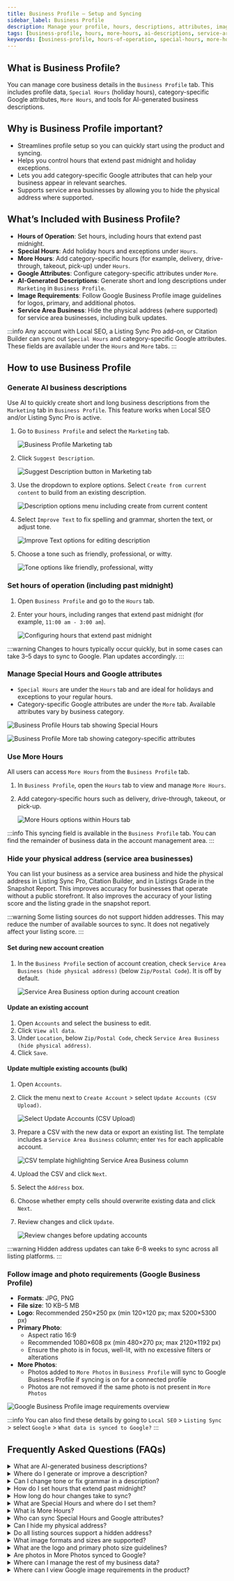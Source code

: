 ```yaml
---
title: Business Profile – Setup and Syncing
sidebar_label: Business Profile
description: Manage your profile, hours, descriptions, attributes, images, and service area settings in Business Profile.
tags: [business-profile, hours, more-hours, ai-descriptions, service-area-business, google-attributes, images]
keywords: [business-profile, hours-of-operation, special-hours, more-hours, ai-generated-descriptions, image-requirements, service-area-business, google-attributes, syncing]
---
```


## What is Business Profile?

You can manage core business details in the `Business Profile` tab. This includes profile data, `Special Hours` (holiday hours), category-specific Google attributes, `More Hours`, and tools for AI-generated business descriptions.

## Why is Business Profile important?

- Streamlines profile setup so you can quickly start using the product and syncing.
- Helps you control hours that extend past midnight and holiday exceptions.
- Lets you add category-specific Google attributes that can help your business appear in relevant searches.
- Supports service area businesses by allowing you to hide the physical address where supported.

## What’s Included with Business Profile?

- **Hours of Operation**: Set hours, including hours that extend past midnight.
- **Special Hours**: Add holiday hours and exceptions under `Hours`.
- **More Hours**: Add category-specific hours (for example, delivery, drive-through, takeout, pick-up) under `Hours`.
- **Google Attributes**: Configure category-specific attributes under `More`.
- **AI-Generated Descriptions**: Generate short and long descriptions under `Marketing` in `Business Profile`.
- **Image Requirements**: Follow Google Business Profile image guidelines for logos, primary, and additional photos.
- **Service Area Business**: Hide the physical address (where supported) for service area businesses, including bulk updates.

:::info
Any account with Local SEO, a Listing Sync Pro add-on, or Citation Builder can sync out `Special Hours` and category-specific Google attributes. These fields are available under the `Hours` and `More` tabs.
:::

## How to use Business Profile

### Generate AI business descriptions
Use AI to quickly create short and long business descriptions from the `Marketing` tab in `Business Profile`. This feature works when Local SEO and/or Listing Sync Pro is active.
1. Go to `Business Profile` and select the `Marketing` tab.
   
   ![Business Profile Marketing tab](./img/ai-business-desc-marketing-tab.jpg)

2. Click `Suggest Description`.
   
   ![Suggest Description button in Marketing tab](./img/ai-business-desc-suggest-button.jpg)

3. Use the dropdown to explore options. Select `Create from current content` to build from an existing description.
   
   ![Description options menu including create from current content](./img/ai-business-desc-options.jpg)

4. Select `Improve Text` to fix spelling and grammar, shorten the text, or adjust tone.
   
   ![Improve Text options for editing description](./img/ai-business-desc-improve-text.jpg)

5. Choose a tone such as friendly, professional, or witty.
   
   ![Tone options like friendly, professional, witty](./img/ai-business-desc-tone-options.jpg)

### Set hours of operation (including past midnight)
1. Open `Business Profile` and go to the `Hours` tab.
2. Enter your hours, including ranges that extend past midnight (for example, `11:00 am - 3:00 am`).
   
   ![Configuring hours that extend past midnight](./img/business-hours-operation.jpg)

:::warning
Changes to hours typically occur quickly, but in some cases can take 3–5 days to sync to Google. Plan updates accordingly.
:::

### Manage Special Hours and Google attributes
- `Special Hours` are under the `Hours` tab and are ideal for holidays and exceptions to your regular hours.
- Category-specific Google attributes are under the `More` tab. Available attributes vary by business category.

![Business Profile Hours tab showing Special Hours](./img/syncing-fields-image1.jpg)

![Business Profile More tab showing category-specific attributes](./img/syncing-fields-image2.jpg)

### Use More Hours
All users can access `More Hours` from the `Business Profile` tab.
1. In `Business Profile`, open the `Hours` tab to view and manage `More Hours`.
2. Add category-specific hours such as delivery, drive-through, takeout, or pick-up.
   
   ![More Hours options within Hours tab](./img/more-hours-screenshot.jpg)

:::info
This syncing field is available in the `Business Profile` tab. You can find the remainder of business data in the account management area.
:::

### Hide your physical address (service area businesses)
You can list your business as a service area business and hide the physical address in Listing Sync Pro, Citation Builder, and in Listings Grade in the Snapshot Report. This improves accuracy for businesses that operate without a public storefront. It also improves the accuracy of your listing score and the listing grade in the snapshot report.

:::warning
Some listing sources do not support hidden addresses. This may reduce the number of available sources to sync. It does not negatively affect your listing score.
:::

#### Set during new account creation
1. In the `Business Profile` section of account creation, check `Service Area Business (hide physical address)` (below `Zip/Postal Code`). It is off by default.
   
   ![Service Area Business option during account creation](./img/hide-address-service-area-1.jpg)

#### Update an existing account
1. Open `Accounts` and select the business to edit.
2. Click `View all data`.
3. Under `Location`, below `Zip/Postal Code`, check `Service Area Business (hide physical address)`.
4. Click `Save`.

#### Update multiple existing accounts (bulk)
1. Open `Accounts`.
2. Click the menu next to `Create Account` > select `Update Accounts (CSV Upload)`.
   
   ![Select Update Accounts (CSV Upload)](./img/hide-address-update-accounts.jpg)

3. Prepare a CSV with the new data or export an existing list. The template includes a `Service Area Business` column; enter `Yes` for each applicable account.
   
   ![CSV template highlighting Service Area Business column](./img/hide-address-csv-template.jpg)

4. Upload the CSV and click `Next`.
5. Select the `Address` box.
6. Choose whether empty cells should overwrite existing data and click `Next`.
7. Review changes and click `Update`.
   
   ![Review changes before updating accounts](./img/hide-address-review-changes.jpg)

:::warning
Hidden address updates can take 6–8 weeks to sync across all listing platforms.
:::

### Follow image and photo requirements (Google Business Profile)
- **Formats**: JPG, PNG
- **File size**: 10 KB–5 MB
- **Logo**: Recommended 250×250 px (min 120×120 px; max 5200×5300 px)
- **Primary Photo**:
  - Aspect ratio 16:9
  - Recommended 1080×608 px (min 480×270 px; max 2120×1192 px)
  - Ensure the photo is in focus, well-lit, with no excessive filters or alterations
- **More Photos**:
  - Photos added to `More Photos` in `Business Profile` will sync to Google Business Profile if syncing is on for a connected profile
  - Photos are not removed if the same photo is not present in `More Photos`

![Google Business Profile image requirements overview](./img/gbp-image-requirements.jpg)

:::info
You can also find these details by going to `Local SEO` > `Listing Sync` > select `Google` > `What data is synced to Google?`
:::

## Frequently Asked Questions (FAQs)

<details>
<summary>What are AI-generated business descriptions?</summary>

AI-generated descriptions help you quickly create short and long descriptions from the `Business Profile` > `Marketing` tab.
</details>

<details>
<summary>Where do I generate or improve a description?</summary>

Go to `Business Profile` > `Marketing`, click `Suggest Description`, and use options like `Create from current content` or `Improve Text`.
</details>

<details>
<summary>Can I change tone or fix grammar in a description?</summary>

Yes. Use `Improve Text` to fix spelling and grammar, shorten the text, or change the tone (for example, friendly, professional, witty).
</details>

<details>
<summary>How do I set hours that extend past midnight?</summary>

Open `Business Profile` > `Hours` and enter a range that crosses midnight (for example, `11:00 am - 3:00 am`).
</details>

<details>
<summary>How long do hour changes take to sync?</summary>

Changes typically occur quickly, but may take 3–5 days to sync to Google.
</details>

<details>
<summary>What are Special Hours and where do I set them?</summary>

Special Hours are holiday hours and exceptions. Set them under the `Hours` tab.
</details>

<details>
<summary>What is More Hours?</summary>

More Hours lets you set category-specific hours (for example, delivery, drive-through, takeout, pick-up). Manage them under `Business Profile` > `Hours`.
</details>

<details>
<summary>Who can sync Special Hours and Google attributes?</summary>

Any account with Local SEO, a Listing Sync Pro add-on, or Citation Builder can sync Special Hours and category-specific Google attributes.
</details>

<details>
<summary>Can I hide my physical address?</summary>

Yes. Mark the account as a service area business by checking `Service Area Business (hide physical address)`. You can do this during account creation, for a single existing account, or in bulk via CSV.
</details>

<details>
<summary>Do all listing sources support a hidden address?</summary>

No. Some sources do not support it, which can reduce available syncing sources. This does not negatively impact your listing score.
</details>

<details>
<summary>What image formats and sizes are supported?</summary>

Use JPG or PNG between 10 KB and 5 MB. Follow the listed size recommendations for logos and primary photos.
</details>

<details>
<summary>What are the logo and primary photo size guidelines?</summary>

Logo: recommended 250×250 px (min 120×120; max 5200×5300). Primary photo: 16:9 aspect; recommended 1080×608 (min 480×270; max 2120×1192).
</details>

<details>
<summary>Are photos in More Photos synced to Google?</summary>

Yes, if syncing is on for a connected Google Business Profile. Photos are not removed if the same photo is not present in `More Photos`.
</details>

<details>
<summary>Where can I manage the rest of my business data?</summary>

You can manage additional business data in the account management area.
</details>

<details>
<summary>Where can I view Google image requirements in the product?</summary>

Go to `Local SEO` > `Listing Sync` > select `Google` > `What data is synced to Google?`
</details>

 


